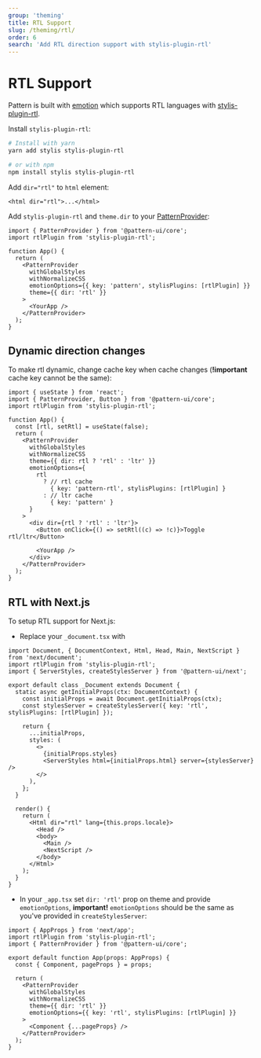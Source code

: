 ```yaml
---
group: 'theming'
title: RTL Support
slug: /theming/rtl/
order: 6
search: 'Add RTL direction support with stylis-plugin-rtl'
---
```


# RTL Support

Pattern is built with [emotion](https://emotion.sh) which supports RTL languages with [stylis-plugin-rtl](https://github.com/styled-components/stylis-plugin-rtl).

Install `stylis-plugin-rtl`:

```bash
# Install with yarn
yarn add stylis stylis-plugin-rtl

# or with npm
npm install stylis stylis-plugin-rtl
```

Add `dir="rtl"` to `html` element:

```tsx
<html dir="rtl">...</html>
```

Add `stylis-plugin-rtl` and `theme.dir` to your [PatternProvider](/theming/pattern-provider/):

```tsx
import { PatternProvider } from '@pattern-ui/core';
import rtlPlugin from 'stylis-plugin-rtl';

function App() {
  return (
    <PatternProvider
      withGlobalStyles
      withNormalizeCSS
      emotionOptions={{ key: 'pattern', stylisPlugins: [rtlPlugin] }}
      theme={{ dir: 'rtl' }}
    >
      <YourApp />
    </PatternProvider>
  );
}
```

## Dynamic direction changes

To make rtl dynamic, change cache key when cache changes (**!important** cache key cannot be the same):

```tsx
import { useState } from 'react';
import { PatternProvider, Button } from '@pattern-ui/core';
import rtlPlugin from 'stylis-plugin-rtl';

function App() {
  const [rtl, setRtl] = useState(false);
  return (
    <PatternProvider
      withGlobalStyles
      withNormalizeCSS
      theme={{ dir: rtl ? 'rtl' : 'ltr' }}
      emotionOptions={
        rtl
          ? // rtl cache
            { key: 'pattern-rtl', stylisPlugins: [rtlPlugin] }
          : // ltr cache
            { key: 'pattern' }
      }
    >
      <div dir={rtl ? 'rtl' : 'ltr'}>
        <Button onClick={() => setRtl((c) => !c)}>Toggle rtl/ltr</Button>

        <YourApp />
      </div>
    </PatternProvider>
  );
}
```

## RTL with Next.js

To setup RTL support for Next.js:

- Replace your `_document.tsx` with

```tsx
import Document, { DocumentContext, Html, Head, Main, NextScript } from 'next/document';
import rtlPlugin from 'stylis-plugin-rtl';
import { ServerStyles, createStylesServer } from '@pattern-ui/next';

export default class _Document extends Document {
  static async getInitialProps(ctx: DocumentContext) {
    const initialProps = await Document.getInitialProps(ctx);
    const stylesServer = createStylesServer({ key: 'rtl', stylisPlugins: [rtlPlugin] });

    return {
      ...initialProps,
      styles: (
        <>
          {initialProps.styles}
          <ServerStyles html={initialProps.html} server={stylesServer} />
        </>
      ),
    };
  }

  render() {
    return (
      <Html dir="rtl" lang={this.props.locale}>
        <Head />
        <body>
          <Main />
          <NextScript />
        </body>
      </Html>
    );
  }
}
```

- In your `_app.tsx` set `dir: 'rtl'` prop on theme and provide `emotionOptions`, **important!** `emotionOptions` should be the same as you've provided in `createStylesServer`:

```tsx
import { AppProps } from 'next/app';
import rtlPlugin from 'stylis-plugin-rtl';
import { PatternProvider } from '@pattern-ui/core';

export default function App(props: AppProps) {
  const { Component, pageProps } = props;

  return (
    <PatternProvider
      withGlobalStyles
      withNormalizeCSS
      theme={{ dir: 'rtl' }}
      emotionOptions={{ key: 'rtl', stylisPlugins: [rtlPlugin] }}
    >
      <Component {...pageProps} />
    </PatternProvider>
  );
}
```
